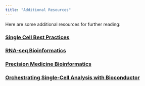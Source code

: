```yaml
---
title: "Additional Resources"
---
```


Here are some additional resources for further reading:

### [Single Cell Best Practices](https://www.sc-best-practices.org/preamble.html)

### [RNA-seq Bioinformatics](https://rnabio.org/course/)

### [Precision Medicine Bioinformatics](https://pmbio.org/)

### [Orchestrating Single-Cell Analysis with Bioconductor](https://bioconductor.org/books/release/OSCA/)

